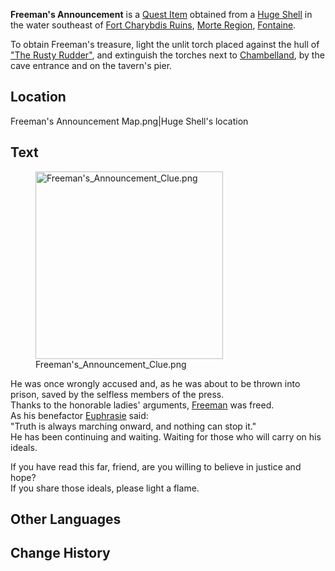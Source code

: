 {{Item Infobox
|id           = 120628; 120636
|image        = Item Treasure Map.png
|type         = Quest Items
|quality      = 0
|description  = '''Description 1:'''<br>A clear bottle with a note that contains the writings of someone named [[Freeman]] and a strange drawing on the back.<hr />'''Description 2:'''<br>A clear bottle with a note that contains the writings of someone named Freeman and a strange drawing on the back. You followed the clues on the paper and found the treasure they left behind.
|source1      = [[Huge Shell]] in [[Morte Region]]
}}
'''Freeman's Announcement''' is a [[Quest Item]] obtained from a [[Huge Shell]] in the water southeast of [[Fort Charybdis Ruins]], [[Morte Region]], [[Fontaine]].

To obtain Freeman's treasure, light the unlit torch placed against the hull of [["The Rusty Rudder"]], and extinguish the torches next to [[Chambelland]], by the cave entrance and on the tavern's pier.

==Location==
<gallery>
Freeman's Announcement Map.png|Huge Shell's location
</gallery>

==Text==
[[File:Freeman's Announcement Clue.png|300px]]

He was once wrongly accused and, as he was about to be thrown into prison, saved by the selfless members of the press.<br>
Thanks to the honorable ladies' arguments, [[Freeman]] was freed.<br>
As his benefactor [[Euphrasie]] said:<br>
"Truth is always marching onward, and nothing can stop it."<br>
He has been continuing and waiting. Waiting for those who will carry on his ideals.

If you have read this far, friend, are you willing to believe in justice and hope?<br>
If you share those ideals, please light a flame.<br>
{{color|buzzword|Of the four flames, only that which is set upon the land is the flame of hope. Light it to receive a token of Freeman's gratitude.}}

==Other Languages==
{{Other Languages|default_hidden=1
|en      = Freeman's Announcement
|zhs     = 弗里曼的宣言
|zhs_rm  = 
|zht     = 弗里曼的宣言
|zht_rm  = 
|ja      = フリーマンの宣言
|ja_rm   = Furiiman no Sengen
|ko      = 프리먼의 선언
|ko_rm   = 
|es      = La declaración de Freeman
|fr      = Annonce de Freeman
|ru      = Обращение Фримана
|th      = คำประกาศของ Freeman
|th_rm   = 
|vi      = Tuyên Bố Của Freeman
|de      = Freemans Manifest
|id      = Pengumuman Freeman
|pt      = Anúncio de Freeman
|tr      = Freeman'ın Duyurusu
|it      = Annuncio di Freeman
}}

==Change History==
{{Change History|4.2}}